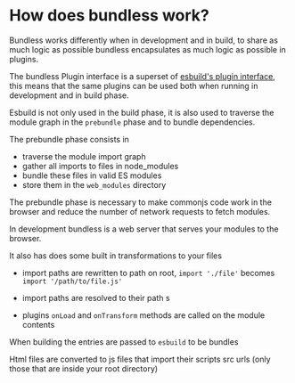 # How does bundless work?

Bundless works differently when in development and in build, to share as much logic as possible bundless encapsulates as much logic as possible in plugins.

The bundless Plugin interface is a superset of [esbuild's plugin interface](https://esbuild.github.io/plugins/), this means that the same plugins can be used both when running in development and in build phase.

Esbuild is not only used in the build phase, it is also used to traverse the module graph in the `prebundle` phase and to bundle dependencies.

The prebundle phase consists in

-   traverse the module import graph
-   gather all imports to files in node_modules
-   bundle these files in valid ES modules
-   store them in the `web_modules` directory

The prebundle phase is necessary to make commonjs code work in the browser and reduce the number of network requests to fetch modules.

In development bundless is a web server that serves your modules to the browser.

It also has does some built in transformations to your files

-   import paths are rewritten to path on root, `import './file'` becomes `import '/path/to/file.js'`

-   import paths are resolved to their path
s
-   plugins `onLoad` and `onTransform` methods are called on the module contents

When building the entries are passed to `esbuild` to be bundles

Html files are converted to js files that import their scripts src urls (only those that are inside your root directory)
